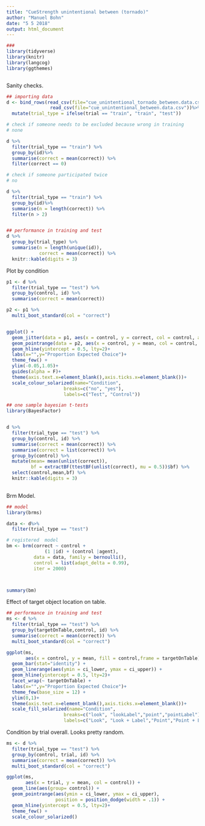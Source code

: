 ```yaml
---
title: "CueStrength unintentional between (tornado)"
author: "Manuel Bohn"
date: "5 5 2018"
output: html_document
---
```


```r
###
library(tidyverse)
library(knitr)
library(langcog)
library(ggthemes)



```

Sanity checks.
```r
## importing data
d <- bind_rows(read_csv(file="cue_unintentional_tornado_between.data.csv"),
                read_csv(file="cue_unintentional_between.data.csv"))%>%
  mutate(trial_type = ifelse(trial == "train", "train", "test"))

# check if someone needs to be excluded because wrong in training
# none

d %>%
  filter(trial_type == "train") %>%
  group_by(id)%>%
  summarise(correct = mean(correct)) %>%
  filter(correct == 0)

# check if someone participated twice
# no

d %>%
  filter(trial_type == "train") %>%
  group_by(id)%>%
  summarise(n = length(correct)) %>%
  filter(n > 2)


## performance in training and test
d %>%
  group_by(trial_type) %>%
  summarise(n = length(unique(id)), 
            correct = mean(correct)) %>%
  knitr::kable(digits = 3)


```

Plot by condition
```r

p1 <- d %>%
  filter(trial_type == "test") %>%
  group_by(control, id) %>%
  summarise(correct = mean(correct)) 

p2 <- p1 %>%
  multi_boot_standard(col = "correct")


ggplot() +
  geom_jitter(data = p1, aes(x = control, y = correct, col = control, alpha = .2),width = .3,height = .025)+
  geom_pointrange(data = p2, aes(x = control, y = mean, col = control, ymin = ci_lower, ymax = ci_upper),size = .8)+
  geom_hline(yintercept = 0.5, lty=2)+
  labs(x="",y="Proportion Expected Choice")+
  theme_few() + 
  ylim(-0.05,1.05)+
  guides(alpha = F)+ 
  theme(axis.text.x=element_blank(),axis.ticks.x=element_blank())+
  scale_colour_solarized(name="Condition",
                     breaks=c("no", "yes"),
                     labels=c("Test", "Control"))
```

```r

## one sample bayesian t-tests
library(BayesFactor)


d %>%
  filter(trial_type == "test") %>%
  group_by(control, id) %>%
  summarise(correct = mean(correct)) %>%
  summarise(correct = list(correct)) %>%
  group_by(control) %>%
  mutate(mean= mean(unlist(correct)),
         bf = extractBF(ttestBF(unlist(correct), mu = 0.5))$bf) %>%
  select(control,mean,bf) %>%
  knitr::kable(digits = 3)
 
```

Brm Model.

```r
## model
library(brms)

data <- d%>%
  filter(trial_type == "test")

# registered  model
bm <- brm(correct ~ control +
              (1 |id) + (control |agent), 
          data = data, family = bernoulli(),
          control = list(adapt_delta = 0.99),
          iter = 2000)




```

```r
summary(bm)
```


Effect of target object location on table.
```r
## performance in training and test
ms <- d %>%
  filter(trial_type == "test") %>%
  group_by(targetOnTable,control, id) %>%
  summarise(correct = mean(correct)) %>%
  multi_boot_standard(col = "correct")

ggplot(ms, 
       aes(x = control, y = mean, fill = control,frame = targetOnTable)) +
  geom_bar(stat="identity") + 
  geom_linerange(aes(ymin = ci_lower, ymax = ci_upper)) + 
  geom_hline(yintercept = 0.5, lty=2)+
  facet_wrap(~ targetOnTable) +
  labs(x="",y="Proportion Expected Choice")+
  theme_few(base_size = 12) +
  ylim(0,1)+
  theme(axis.text.x=element_blank(),axis.ticks.x=element_blank())+
  scale_fill_solarized(name="Condition",
                     breaks=c("look", "lookLabel","point","pointLabel"),
                     labels=c("Look", "Look + Label","Point","Point + Label"))

```

Condition by trial overall. Looks pretty random.
```r
ms <- d %>%
  filter(trial_type == "test") %>%
  group_by(control, trial, id) %>%
  summarise(correct = mean(correct)) %>%
  multi_boot_standard(col = "correct")

ggplot(ms, 
       aes(x = trial, y = mean, col = control)) +
  geom_line(aes(group= control)) + 
  geom_pointrange(aes(ymin = ci_lower, ymax = ci_upper), 
                  position = position_dodge(width = .1)) + 
  geom_hline(yintercept = 0.5, lty=2)+
  theme_few() + 
  scale_colour_solarized()
```




